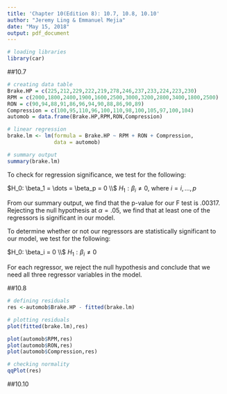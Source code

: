 ```yaml
---
title: 'Chapter 10(Edition 8): 10.7, 10.8, 10.10'
author: "Jeremy Ling & Emmanuel Mejia"
date: "May 15, 2018"
output: pdf_document
---
```


```r
# loading libraries
library(car)
```

##10.7

\textbf{The brake horsepower developed by an automobile
engine on a dynamometer is thought to be a function of the
engine speed in revolutions per minute (rpm), the road octane
number of the fuel, and the engine compression. An experiment
is run in the laboratory and the data that follow are
collected:}

```r
# creating data table
Brake.HP = c(225,212,229,222,219,278,246,237,233,224,223,230)
RPM = c(2000,1800,2400,1900,1600,2500,3000,3200,2800,3400,1800,2500)
RON = c(90,94,88,91,86,96,94,90,88,86,90,89)
Compression = c(100,95,110,96,100,110,98,100,105,97,100,104)
automob = data.frame(Brake.HP,RPM,RON,Compression)
```

\textbf{(a) Fit a multiple regression model to these data.}

```r
# linear regression
brake.lm <- lm(formula = Brake.HP ~ RPM + RON + Compression,
               data = automob)
```

\textbf{(b) Test for significance of regression. What conclusions
can you draw?}

```r
# summary output
summary(brake.lm)
```
To check for regression significance, we test for the following:

$H_0: \beta_1 = \dots = \beta_p = 0 \\$
$H_1: \beta_i \neq 0,$ where $i = i, \dots, p$

From our summary output, we find that the p-value for our F test is .00317.  Rejecting the null hypothesis at $\alpha = .05$, we find that at least one of the regressors is significant in our model.

\textbf{(c) Based on t-tests, do you need all three regressor variables
in the model?}
To determine whether or not our regressors are statistically significant to our model, we test for the following:

$H_0: \beta_i = 0 \\$
$H_1: \beta_i \neq 0$

For each regressor, we reject the null hypothesis and conclude that we need all three regressor variables in the model.

##10.8

\textbf{Analyze the residuals from the regression model in
Problem 10.7. Comment on model adequacy.}

```r
# defining residuals
res <-automob$Brake.HP - fitted(brake.lm)

# plotting residuals
plot(fitted(brake.lm),res)

plot(automob$RPM,res)
plot(automob$RON,res)
plot(automob$Compression,res)

# checking normality
qqPlot(res)
```

##10.10

\textbf{Consider the $2^4$ factorial experiment in Example 6.2.
Suppose that the last observation is missing. Reanalyze the
data and draw conclusions. How do these conclusions compare
with those from the original example?}
